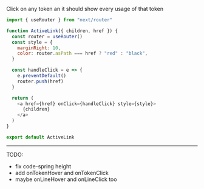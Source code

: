 
Click on any token an it should show every usage of that token

```js
import { useRouter } from "next/router"

function ActiveLink({ children, href }) {
  const router = useRouter()
  const style = {
    marginRight: 10,
    color: router.asPath === href ? "red" : "black",
  }

  const handleClick = e => {
    e.preventDefault()
    router.push(href)
  }

  return (
    <a href={href} onClick={handleClick} style={style}>
      {children}
    </a>
  )
}

export default ActiveLink
```

---

TODO:

- fix code-spring height
- add onTokenHover and onTokenClick
- maybe onLineHover and onLineClick too
